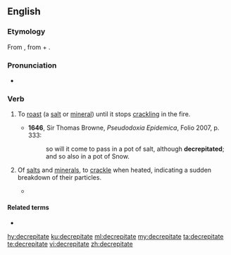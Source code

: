 ==English==

===Etymology===
From {{etyl|ML.|en}} {{m|la|decrepitare}}, from {{etyl|la|en}} {{m|la|de-}} + {{m|la|crepitare}}.

===Pronunciation===
* {{IPA|/dɪˈkɹɛpɪteɪt/|lang=en}}

===Verb===
{{en-verb|decrepitat}}

# {{lb|en|transitive}} To [[roast]] (a [[salt]] or [[mineral]]) until it stops [[crackling]] in the fire.
#* '''1646''', Sir Thomas Browne, ''Pseudodoxia Epidemica'', Folio 2007, p. 333:
#*: so will it come to pass in a pot of salt, although '''decrepitated'''; and so also in a pot of Snow.
# {{lb|en|intransitive}} Of [[salts]] and [[minerals]], to [[crackle]] when heated, indicating a sudden breakdown of their particles.
#* {{quote-magazine|magazine=Magazine of Popular Science, and Journal of the Useful Arts|year=1837|passage=It is, however, remarkable, that the greater number of bodies which '''decrepitate''', are really anhydrous and fixed, such as sulphate of potash, sulphate of barytes, chloride of sodium, &c.|page=77}}

====Related terms====
* {{l|en|decrepitation}}

[[hy:decrepitate]]
[[ku:decrepitate]]
[[ml:decrepitate]]
[[my:decrepitate]]
[[ta:decrepitate]]
[[te:decrepitate]]
[[vi:decrepitate]]
[[zh:decrepitate]]